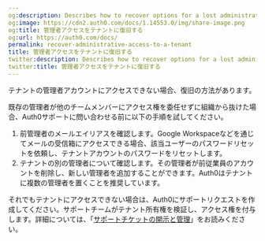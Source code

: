 ```yaml
---
og:description: Describes how to recover options for a lost administrator account
og:image: https://cdn2.auth0.com/docs/1.14553.0/img/share-image.png
og:title: 管理者アクセスをテナントに復旧する
og:url: https://auth0.com/docs/
permalink: recover-administrative-access-to-a-tenant
title: 管理者アクセスをテナントに復旧する
twitter:description: Describes how to recover options for a lost administrator account
twitter:title: 管理者アクセスをテナントに復旧する
---
```


テナントの管理者アカウントにアクセスできない場合、復旧の方法があります。

既存の管理者が他のチームメンバーにアクセス権を委任せずに組織から抜けた場合、Auth0サポートに問い合わせる前に以下の手順を試してください。



1. 前管理者のメールエイリアスを確認します。Google Workspaceなどを通じてメールの受信箱にアクセスできる場合、該当ユーザーのパスワードリセットを依頼し、テナントアカウントのパスワードをリセットします。
2. テナントの別の管理者について確認します。その管理者が前従業員のアカウントを削除し、新しい管理者を追加することができます。Auth0はテナントに複数の管理者を置くことを推奨しています。

それでもテナントにアクセスできない場合は、Auth0にサポートリクエストを作成してください。サポートチームがテナント所有権を検証し、アクセス権を付与します。詳細については、「[サポートチケットの開示と管理](/support/open-and-manage-support-tickets)」をお読みください。